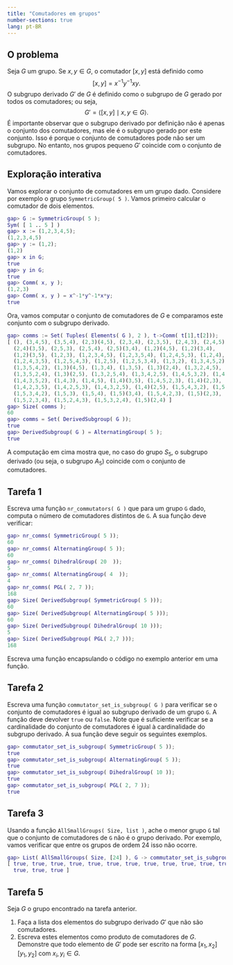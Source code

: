 ```yaml
---
title: "Comutadores em grupos"
number-sections: true
lang: pt-BR
---
```


## O problema

:::{.problem}
Seja $G$ um grupo. Se $x,y\in G$,  o comutador $[x,y]$ está definido como 
$$
[x,y]=x^{-1}y^{-1}xy.
$$
O subgrupo derivado $G'$ de $G$ é definido como o subgrupo de $G$ gerado por todos os comutadores; ou seja, 
$$
G'=\left<[x,y]\mid x,y\in G\right>.
$$
É importante observar que o subgrupo derivado por definição não é apenas o conjunto dos comutadores, mas ele é o subgrupo gerado por este conjunto. Isso é porque o conjunto de comutadores pode não ser um subgrupo. No entanto, nos grupos pequeno $G'$ coincide com o conjunto de comutadores. 
:::

## Exploração interativa

:::{.subexample}
Vamos explorar o conjunto de comutadores em um grupo dado. Considere por exemplo o grupo `SymmetricGroup( 5 )`. Vamos primeiro calcular o comutador de dois elementos. 

```matlab
gap> G := SymmetricGroup( 5 );
Sym( [ 1 .. 5 ] )
gap> x := (1,2,3,4,5);
(1,2,3,4,5)
gap> y := (1,2);
(1,2)
gap> x in G;
true
gap> y in G;
true
gap> Comm( x, y );
(1,2,3)
gap> Comm( x, y ) = x^-1*y^-1*x*y;
true
```

Ora, vamos computar o conjunto de comutadores de $G$ e comparamos este conjunto com o subgrupo derivado. 
```matlab
gap> comms := Set( Tuples( Elements( G ), 2 ), t->Comm( t[1],t[2]));
[ (), (3,4,5), (3,5,4), (2,3)(4,5), (2,3,4), (2,3,5), (2,4,3), (2,4,5), 
  (2,4)(3,5), (2,5,3), (2,5,4), (2,5)(3,4), (1,2)(4,5), (1,2)(3,4), 
  (1,2)(3,5), (1,2,3), (1,2,3,4,5), (1,2,3,5,4), (1,2,4,5,3), (1,2,4), 
  (1,2,4,3,5), (1,2,5,4,3), (1,2,5), (1,2,5,3,4), (1,3,2), (1,3,4,5,2), 
  (1,3,5,4,2), (1,3)(4,5), (1,3,4), (1,3,5), (1,3)(2,4), (1,3,2,4,5), 
  (1,3,5,2,4), (1,3)(2,5), (1,3,2,5,4), (1,3,4,2,5), (1,4,5,3,2), (1,4,2), 
  (1,4,3,5,2), (1,4,3), (1,4,5), (1,4)(3,5), (1,4,5,2,3), (1,4)(2,3), 
  (1,4,2,3,5), (1,4,2,5,3), (1,4,3,2,5), (1,4)(2,5), (1,5,4,3,2), (1,5,2), 
  (1,5,3,4,2), (1,5,3), (1,5,4), (1,5)(3,4), (1,5,4,2,3), (1,5)(2,3), 
  (1,5,2,3,4), (1,5,2,4,3), (1,5,3,2,4), (1,5)(2,4) ]
gap> Size( comms );
60
gap> comms = Set( DerivedSubgroup( G ));
true
gap> DerivedSubgroup( G ) = AlternatingGroup( 5 );
true
```
A computação em cima mostra que, no caso do grupo $S_5$, o subgrupo derivado (ou seja, o subgrupo $A_5$) coincide com o conjunto de comutadores. 
:::

## Tarefa 1

:::{.subproblem}
Escreva uma função `nr_commutators( G )` que para um grupo `G` dado, computa o número de comutadores distintos de `G`. A sua função deve verificar:

```matlab
gap> nr_comms( SymmetricGroup( 5 ));
60
gap> nr_comms( AlternatingGroup( 5 ));
60
gap> nr_comms( DihedralGroup( 20  ));
5
gap> nr_comms( AlternatingGroup( 4  ));
4
gap> nr_comms( PGL( 2, 7 ));
168
gap> Size( DerivedSubgroup( SymmetricGroup( 5 )));
60
gap> Size( DerivedSubgroup( AlternatingGroup( 5 )));
60
gap> Size( DerivedSubgroup( DihedralGroup( 10 )));
5
gap> Size( DerivedSubgroup( PGL( 2,7 )));
168
```
:::

:::{.hint}
Escreva uma função encapsulando o código no exemplo anterior em uma função.
:::

## Tarefa 2

:::{.subproblem}
Escreva uma função `commutator_set_is_subgroup( G )` para verificar se o conjunto de comutadores é igual ao subgrupo derivado de um grupo `G`. A função deve devolver `true` ou `false`. Note que é suficiente verificar se  a cardinalidade do conjunto de comutadores é igual à cardinalidade do subgrupo derivado. A sua função deve seguir os seguintes exemplos. 
```matlab 
gap> commutator_set_is_subgroup( SymmetricGroup( 5 ));
true
gap> commutator_set_is_subgroup( AlternatingGroup( 5 ));
true
gap> commutator_set_is_subgroup( DihedralGroup( 10 ));
true
gap> commutator_set_is_subgroup( PGL( 2, 7 ));
true
```
:::

## Tarefa 3

:::{.subproblem}
Usando a função `AllSmallGroups( Size, list )`, ache o menor grupo `G` tal que o conjunto de comutadores de `G` não é o grupo derivado. Por exemplo, vamos verificar que entre os grupos de ordem 24 isso não ocorre. 

```matlab
gap> List( AllSmallGroups( Size, [24] ), G -> commutator_set_is_subgroup( G ));
[ true, true, true, true, true, true, true, true, true, true, true, true, 
  true, true, true ]
```
:::

## Tarefa 5

:::{.subproblem}
Seja $G$ o grupo encontrado na tarefa anterior.

1. Faça a lista dos elementos do subgrupo derivado $G'$ que não são comutadores. 
2. Escreva estes elementos como produto de comutadores de $G$. Demonstre que todo elemento de $G'$ pode ser escrito na forma $[x_1,x_2][y_1,y_2]$ com $x_i,y_i\in G$.
:::

<!-- 
nr_comms := function( G )
    return Size( Set( Tuples( Elements( G ), 2 ), t->Comm( t[1],t[2])));
end;
-->




